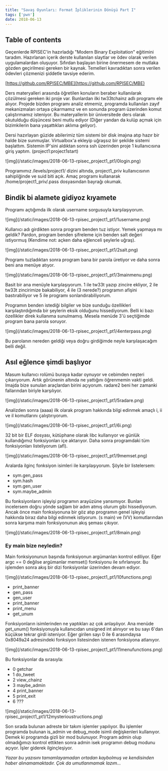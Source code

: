 ```yaml
---
title: "Savaş Oyunları: Format İpliklerinin Dönüşü Part I"
tags: ['pwn']
date: 2018-06-13
---
```


## Table of contents

<TOCInline toc={props.toc} exclude="Overview" toHeading={2} />

Geçenlerde RPISEC'in hazırladığı "Modern Binary Exploitation" eğitimini 
taradım. Hazırlanan içerik derste kullanılan slaytlar ve ödev olarak 
verilen uygulamalardan oluşuyor. Sıfırdan başlayan birine önermesem de 
mutlaka gözden geçirilmesi gereken bir kaynak. Temelleri kavradıktan 
sonra verilen ödevleri çözmenizi şiddetle tavsiye ederim.

[https://github.com/RPISEC/MBE](https://github.com/RPISEC/MBE)

Ders materyalleri arasında öğretilen konuların beraber kullanılarak 
çözülmesi gereken iki proje var. Bunlardan ilki tw33tchainz adlı 
programı ele alıyor. Projede bizden programı analiz etmemiz, programda 
kullanılan zayıf mekanizmaları ortaya çıkarmamız ve en sonunda program 
üzerinden komut çalıştırmamız isteniyor. Bu materyallerin bir
üniversitede ders olarak okutulduğu düşüncesi beni mutlu ediyor (Diğer
yandan da kulüp açmak için bizimkilerin bana yaşattıkları aklıma geliyor).

Dersi hazırlayan güzide abilerimiz tüm sistemi bir disk imajına atıp
hazır bir halde bize sunmuşlar. Virtualbox'a ekleyip uğraşsız bir
şekilde sistemi başlattım. Sistemin IP'sini aldıktan sonra ssh üzerinden
proje 1 kullanıcısına giriş yaptım. (project1:project1start)

<div>
![img](/static/images/2018-06-13-rpisec_project1_pt1/0login.png)
</div>

Programımız /levels/project1/ dizini altında, project1_priv
kullanıcısının sahipliğinde ve suid biti açık. Amaç programı
kullanarak /home/project1_priv/.pass dosyasından bayrağı okumak.

## Bindik bi alamete gidiyoz kıyamete

Programı açtığımda ilk olarak username sorgusuyla karşılaşıyorum.

<div>
![img](/static/images/2018-06-13-rpisec_project1_pt1/1username.png)
</div>

Kullanıcı adı girdikten sonra program benden tuz istiyor. Yemek yapmaya
mı geldik? Pardon, program benden şifreleme için benden salt değeri
istiyormuş (Kendime not: açken daha eğlenceli şeylerle uğraş).

<div>
![img](/static/images/2018-06-13-rpisec_project1_pt1/2salt.png)
</div>

Programı tuzladıktan sonra program bana bir parola üretiyor ve daha 
sonra beni ana menüye atıyor.

<div>
![img](/static/images/2018-06-13-rpisec_project1_pt1/3mainmenu.png)
</div>

Basit bir ana menüyle karşılaşıyorum. 1 ile tw33t yazıp zincire ekliyor,
2 ile tw33t zincirimize bakabiliyor, 4 ile (3 nerede?) programın afişini
bastırabiliyor ve 5 ile programı sonlandırabiliyorum.

Programın benden istediği bilgiler ve bize sunduğu özellikleri
karşılaştırdığımda bir şeylerin eksik olduğunu hissediyorum. Belli ki
bazı özellikler direk kullanıma sunulmamış. Mesela menüde 3'ü seçtiğimde
program bana parola soruyor. 

<div>
![img](/static/images/2018-06-13-rpisec_project1_pt1/4enterpass.png)
</div>

Bu parolanın nereden geldiği veya doğru girdiğimde neyle karşılaşacağım
belli değil.

## Asıl eğlence şimdi başlıyor

Masum kullanıcı rolümü buraya kadar oynuyor ve cebimden neşteri
çıkarıyorum. Artık görünenin altında ne yattığını öğrenmemin vakti
geldi. Imajda bize sunulan araçlardan birini açıyorum. radare2 beni her
zamanki fallarından biriyle karşılıyor.

<div>
![img](/static/images/2018-06-13-rpisec_project1_pt1/5radare.png)
</div>

Analizden sonra (aaaa) ilk olarak program hakkında bilgi edinmek amaçlı
i, ii ve il komutlarını çalıştırıyorum. 

<div>
![img](/static/images/2018-06-13-rpisec_project1_pt1/6i.png)
</div>

32 bit bir ELF dosyası, kütüphane olarak libc kullanıyor ve günlük
kullandığımız fonksiyonları içe aktarıyor. Daha sonra programdaki tüm
fonksiyonları listeliyorum (afl).

<div>
![img](/static/images/2018-06-13-rpisec_project1_pt1/9memset.png)
</div>

Aralarda ilginç fonksiyon isimleri ile karşılaşıyorum. Şöyle bir
listelersem:

 - sym.gen_pass
 - sym.hash
 - sym.gen_user
 - sym.maybe_admin

Bu fonksiyonların işleyişi programın arayüzüne yansımıyor. Bunları
incelersem doğru yönde sağlam bir adım atmış olurum gibi hissediyorum. 
Ancak önce main fonksiyonuna bir göz atıp programın genel işleyişi
hakkında biraz daha bilgi edinmek istiyorum. (s main) ve (VV)
komutlarından sonra karşıma main fonksiyonunun akış şeması çıkıyor.

<div>
![img](/static/images/2018-06-13-rpisec_project1_pt1/8main.png)
</div>

### Ey main bize neyledin?

Main fonksiyonunun başında fonksiyonun argümanları kontrol ediliyor.
Eğer argc == 0 değilse argümanlar memset() fonksiyonu ile sıfırlanıyor.
Bu işlemden sonra akış bir dizi fonksiyonlar üzerinden devam ediyor.

<div>
![img](/static/images/2018-06-13-rpisec_project1_pt1/10functions.png)
</div>

 - print_banner
 - gen_pass
 - gen_user
 - print_banner
 - print_menu
 - get_unum

Fonksiyonların isimlerinden ne yaptıkları az çok anlaşılıyor. Ana menüde
get_unum() fonksiyonuyla kullanıcıdan unsigned int alınıyor ve bu sayı
6'dan küçükse tekrar girdi isteniyor. Eğer girilen sayı 0 ile 6
arasındaysa 0x8049a24 adresindeki fonksiyon listesinden istenen
fonksiyona atlanıyor. 

<div>
![img](/static/images/2018-06-13-rpisec_project1_pt1/11menufunctions.png)
</div>

Bu fonksiyonlar da sırasıyla:

 - 0 getchar
 - 1 do_tweet
 - 2 view_chainz
 - 3 maybe_admin
 - 4 print_banner
 - 5 print_exit
 - 6 ???

<div>
![img](/static/images/2018-06-13-rpisec_project1_pt1/12mysterioustructions.png)
</div>

Son sırada bulunan adreste bir takım işlemler yapılıyor. Bu işlemler
programda bulunan is_admin ve debug_mode isimli değişkenleri kullanıyor.
Demek ki programda gizli bir mod bulunuyor. Program admin olup
olmadığımızı kontrol ettikten sonra admin isek programın debug modunu
açıyor. İşler giderek ilginçleşiyor.

_Yazar bu yazısını tamamlayamadan ortadan kaybolmuş ve kendisinden haber
alınamamaktadır. Çok da umutlanmamak lazım..._
